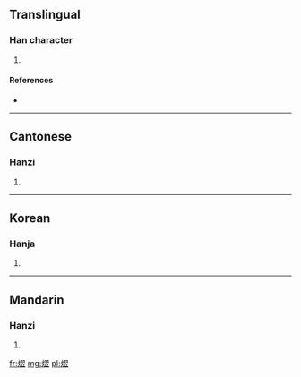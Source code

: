 ==Translingual==

===Han character===
{{Han char|rn=86|rad=火|as=11|sn=15|four=9781<sub>8</sub>|canj=火尸一廿 (FSMT)}}

# {{defn|Han|sort=火11}}

====References====
* {{Han ref|kx=0680.310|dkj=19342|dj=1092.080|hdz=32230.040|uh=71A4|ud=29092|bh=E66D|bd=58989}}

----

==Cantonese==

===Hanzi===
{{yue-hanzi|jyut=|y=yap1}}

# {{defn|lang=yue|sort=火11}}

----

==Korean==

===Hanja===
{{ko-hanja|hangeul=익|eumhun=|rv=ik|mr=ik|y=ik}}

# {{defn|lang=ko|sort=火11}}

----

==Mandarin==

===Hanzi===
{{cmn-hanzi|pin=[[yì]] ([[yi4]])|wg=i<sup>4</sup>}}

# {{defn|lang=cmn|sort=火11}}

[[fr:熤]]
[[mg:熤]]
[[pl:熤]]